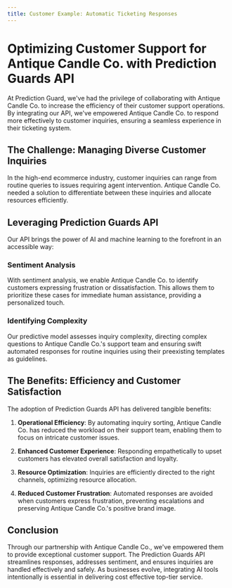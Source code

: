 ```yaml
---
title: Customer Example: Automatic Ticketing Responses
---
```


# Optimizing Customer Support for Antique Candle Co. with Prediction Guards API

At Prediction Guard, we've had the privilege of collaborating with Antique Candle Co. to increase the efficiency of their customer support operations. By integrating our API, we've empowered Antique Candle Co. to respond more effectively to customer inquiries, ensuring a seamless experience in their ticketing system.

## The Challenge: Managing Diverse Customer Inquiries

In the high-end ecommerce industry, customer inquiries can range from routine queries to issues requiring agent intervention. Antique Candle Co. needed a solution to differentiate between these inquiries and allocate resources efficiently.

## Leveraging Prediction Guards API

Our API brings the power of AI and machine learning to the forefront in an accessible way:

### Sentiment Analysis

With sentiment analysis, we enable Antique Candle Co. to identify customers expressing frustration or dissatisfaction. This allows them to prioritize these cases for immediate human assistance, providing a personalized touch.

### Identifying Complexity

Our predictive model assesses inquiry complexity, directing complex questions to Antique Candle Co.'s support team and ensuring swift automated responses for routine inquiries using their preexisting templates as guidelines.

## The Benefits: Efficiency and Customer Satisfaction

The adoption of Prediction Guards API has delivered tangible benefits:

1. **Operational Efficiency**: By automating inquiry sorting, Antique Candle Co. has reduced the workload on their support team, enabling them to focus on intricate customer issues.

2. **Enhanced Customer Experience**: Responding empathetically to upset customers has elevated overall satisfaction and loyalty.

3. **Resource Optimization**: Inquiries are efficiently directed to the right channels, optimizing resource allocation.

4. **Reduced Customer Frustration**: Automated responses are avoided when customers express frustration, preventing escalations and preserving Antique Candle Co.'s positive brand image.

## Conclusion

Through our partnership with Antique Candle Co., we've empowered them to provide exceptional customer support. The Prediction Guards API streamlines responses, addresses sentiment, and ensures inquiries are handled effectively and safely. As businesses evolve, integrating AI tools intentionally is essential in delivering cost effective top-tier service.
